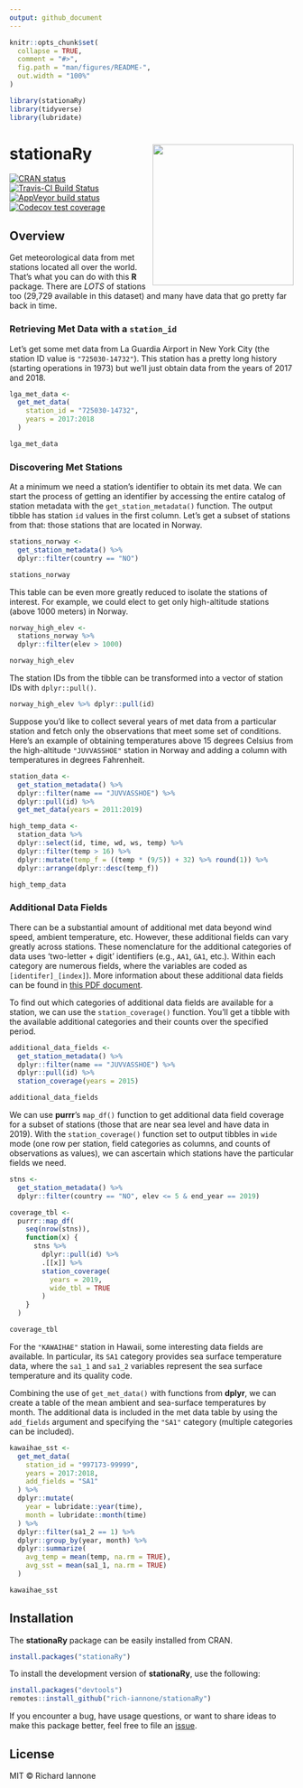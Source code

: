 ```yaml
---
output: github_document
---
```


<!-- README.md is generated from README.Rmd. Please edit that file -->

```r
knitr::opts_chunk$set(
  collapse = TRUE,
  comment = "#>",
  fig.path = "man/figures/README-",
  out.width = "100%"
)
```

```r
library(stationaRy)
library(tidyverse)
library(lubridate)
```

# stationaRy <a href='http://rich-iannone.github.io/stationaRy/'><img src="man/figures/logo.svg" align="right" height="250px" /></a>

[![CRAN status](https://www.r-pkg.org/badges/version/stationaRy)](https://CRAN.R-project.org/package=stationaRy)
[![Travis-CI Build Status](https://travis-ci.org/rich-iannone/stationaRy.svg?branch=master)](https://travis-ci.org/rich-iannone/stationaRy)
[![AppVeyor build status](https://ci.appveyor.com/api/projects/status/github/rich-iannone/stationaRy?branch=master&svg=true)](https://ci.appveyor.com/project/rich-iannone/stationaRy)
[![Codecov test coverage](https://codecov.io/gh/rich-iannone/stationaRy/branch/master/graph/badge.svg)](https://codecov.io/gh/rich-iannone/stationaRy?branch=master)

## Overview

Get meteorological data from met stations located all over the world. That's what you can do with this **R** package. There are *LOTS* of stations too (29,729 available in this dataset) and many have data that go pretty far back in time.

### Retrieving Met Data with a `station_id`

Let's get some met data from La Guardia Airport in New York City (the station ID value is `"725030-14732"`). This station has a pretty long history (starting operations in 1973) but we'll just obtain data from the years of 2017 and 2018.

```r
lga_met_data <- 
  get_met_data(
    station_id = "725030-14732",
    years = 2017:2018
  )
```

```r
lga_met_data
```

### Discovering Met Stations

At a minimum we need a station's identifier to obtain its met data. We can start the process of getting an identifier by accessing the entire catalog of station metadata with the `get_station_metadata()` function. The output tibble has station `id` values in the first column. Let's get a subset of stations from that: those stations that are located in Norway.

```r
stations_norway <- 
  get_station_metadata() %>%
  dplyr::filter(country == "NO")

stations_norway
```

This table can be even more greatly reduced to isolate the stations of interest. For example, we could elect to get only high-altitude stations (above 1000 meters) in Norway. 

```r
norway_high_elev <-
  stations_norway %>% 
  dplyr::filter(elev > 1000)

norway_high_elev
```

The station IDs from the tibble can be transformed into a vector of station IDs with `dplyr::pull()`.

```r
norway_high_elev %>% dplyr::pull(id)
```

Suppose you'd like to collect several years of met data from a particular station and fetch only the observations that meet some set of conditions. Here's an example of obtaining temperatures above 15 degrees Celsius from the high-altitude `"JUVVASSHOE"` station in Norway and adding a column with temperatures in degrees Fahrenheit.

```r
station_data <- 
  get_station_metadata() %>%
  dplyr::filter(name == "JUVVASSHOE") %>%
  dplyr::pull(id) %>%
  get_met_data(years = 2011:2019)

high_temp_data <-
  station_data %>%
  dplyr::select(id, time, wd, ws, temp) %>% 
  dplyr::filter(temp > 16) %>%
  dplyr::mutate(temp_f = ((temp * (9/5)) + 32) %>% round(1)) %>%
  dplyr::arrange(dplyr::desc(temp_f))
```

```r
high_temp_data
```

### Additional Data Fields

There can be a substantial amount of additional met data beyond wind speed, ambient temperature, etc. However, these additional fields can vary greatly across stations. These nomenclature for the additional categories of data uses 'two-letter + digit' identifiers (e.g., `AA1`, `GA1`, etc.). Within each category are numerous fields, where the variables are coded as `[identifer]_[index]`). More information about these additional data fields can be found in [this PDF document](http://www1.ncdc.noaa.gov/pub/data/ish/ish-format-document.pdf).

To find out which categories of additional data fields are available for a station, we can use the `station_coverage()` function. You'll get a tibble with the available additional categories and their counts over the specified period.

```r
additional_data_fields <-
  get_station_metadata() %>%
  dplyr::filter(name == "JUVVASSHOE") %>%
  dplyr::pull(id) %>%
  station_coverage(years = 2015)
```

```r
additional_data_fields
```

We can use **purrr**'s `map_df()` function to get additional data field coverage for a subset of stations (those that are near sea level and have data in 2019). With the `station_coverage()` function set to output tibbles in `wide` mode (one row per station, field categories as columns, and counts of observations as values), we can ascertain which stations have the particular fields we need.

```r
stns <- 
  get_station_metadata() %>%
  dplyr::filter(country == "NO", elev <= 5 & end_year == 2019)

coverage_tbl <- 
  purrr::map_df(
    seq(nrow(stns)),
    function(x) {
      stns %>%
        dplyr::pull(id) %>%
        .[[x]] %>%
        station_coverage(
          years = 2019,
          wide_tbl = TRUE
        )
    }
  )
```

```r
coverage_tbl
```

For the `"KAWAIHAE"` station in Hawaii, some interesting data fields are available. In particular, its `SA1` category provides sea surface temperature data, where the `sa1_1` and `sa1_2` variables represent the sea surface temperature and its quality code.

Combining the use of `get_met_data()` with functions from **dplyr**, we can create a table of the mean ambient and sea-surface temperatures by month. The additional data is included in the met data table by using the `add_fields` argument and specifying the `"SA1"` category (multiple categories can be included). 

```r
kawaihae_sst <- 
  get_met_data(
    station_id = "997173-99999",
    years = 2017:2018,
    add_fields = "SA1"
  ) %>%
  dplyr::mutate(
    year = lubridate::year(time),
    month = lubridate::month(time)
  ) %>%
  dplyr::filter(sa1_2 == 1) %>%
  dplyr::group_by(year, month) %>%
  dplyr::summarize(
    avg_temp = mean(temp, na.rm = TRUE),
    avg_sst = mean(sa1_1, na.rm = TRUE)
  )
```

```r
kawaihae_sst
```

## Installation

The **stationaRy** package can be easily installed from CRAN.

```r
install.packages("stationaRy")
```

To install the development version of **stationaRy**, use the following:

```r
install.packages("devtools")
remotes::install_github("rich-iannone/stationaRy")
```

If you encounter a bug, have usage questions, or want to share ideas to make this package better, feel free to file an [issue](https://github.com/rich-iannone/stationaRy/issues).

## License

MIT &copy; Richard Iannone
